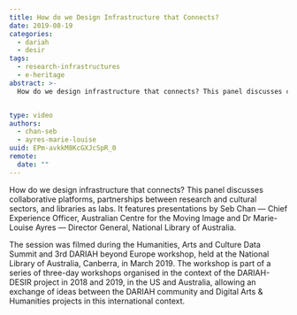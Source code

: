 ```yaml
---
title: How do we Design Infrastructure that Connects?
date: 2019-08-19
categories:
  - dariah
  - desir
tags:
  - research-infrastructures
  - e-heritage
abstract: >-
  How do we design infrastructure that connects? This panel discusses collaborative platforms, partnerships between research and cultural sectors, and libraries as labs. It features presentations by Seb Chan — Chief Experience Officer, Australian Centre for the Moving Image and Dr Marie-Louise Ayres — Director General, National Library of Australia.


type: video
authors:
  - chan-seb
  - ayres-marie-louise
uuid: EPm-avkkM8KcGXJcSpR_0
remote:
  date: ""
---
```


How do we design infrastructure that connects? This panel discusses collaborative platforms, partnerships between research and cultural sectors, and libraries as labs. It features presentations by Seb Chan — Chief Experience Officer, Australian Centre for the Moving Image and Dr Marie-Louise Ayres — Director General, National Library of Australia.

The session was filmed during the Humanities, Arts and Culture Data Summit and 3rd DARIAH beyond Europe workshop, held at the National Library of Australia, Canberra, in March 2019. The workshop is part of a series of three-day workshops organised in the context of the DARIAH-DESIR project in 2018 and 2019, in the US and Australia, allowing an exchange of ideas between the DARIAH community and Digital Arts & Humanities projects in this international context.

<VideoCard
  title="How do we Design Infrastructure that Connects?"
  id="QNNcM6nQCiM"
  image="/assets/images/cms/posts/how-design-infrastructure-that-connects/intersections.png"
/>
